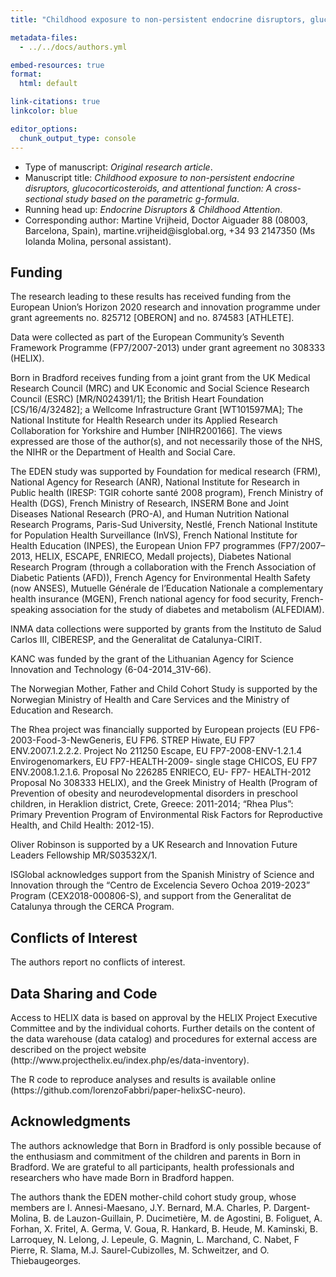```yaml
---
title: "Childhood exposure to non-persistent endocrine disruptors, glucocorticosteroids, and attentional function: A cross-sectional study based on the parametric g-formula"

metadata-files:
  - ../../docs/authors.yml

embed-resources: true
format:
  html: default

link-citations: true
linkcolor: blue

editor_options:
  chunk_output_type: console
---
```


- Type of manuscript: *Original research article*.
- Manuscript title: *Childhood exposure to non-persistent endocrine disruptors, glucocorticosteroids, and attentional function: A cross-sectional study based on the parametric g-formula*.
- Running head up: *Endocrine Disruptors & Childhood Attention*.
- Corresponding author: Martine Vrijheid, Doctor Aiguader 88 (08003, Barcelona, Spain), martine.vrijheid@isglobal.org, +34 93 2147350 (Ms Iolanda Molina, personal assistant).

## Funding

The research leading to these results has received funding from the European Union's Horizon 2020 research and innovation programme under grant agreements no. 825712 [OBERON] and no. 874583 [ATHLETE].

Data were collected as part of the European Community’s Seventh Framework Programme (FP7/2007-2013) under grant agreement no 308333 (HELIX).

Born in Bradford receives funding from a joint grant from the UK Medical Research Council (MRC) and UK Economic and Social Science Research Council (ESRC) [MR/N024391/1]; the British Heart Foundation [CS/16/4/32482]; a Wellcome Infrastructure Grant [WT101597MA]; The National Institute for Health Research under its Applied Research Collaboration for Yorkshire and Humber [NIHR200166]. The views expressed are those of the author(s), and not necessarily those of the NHS, the NIHR or the Department of Health and Social Care.

The EDEN study was supported by Foundation for medical research (FRM), National Agency for Research (ANR), National Institute for Research in Public health (IRESP: TGIR cohorte santé 2008 program), French Ministry of Health (DGS), French Ministry of Research, INSERM Bone and Joint Diseases National Research (PRO-A), and Human Nutrition National Research Programs, Paris-Sud University, Nestlé, French National Institute for Population Health Surveillance (InVS), French National Institute for Health Education (INPES), the European Union FP7 programmes (FP7/2007–2013, HELIX, ESCAPE, ENRIECO, Medall projects), Diabetes National Research Program (through a collaboration with the French Association of Diabetic Patients (AFD)), French Agency for Environmental Health Safety (now ANSES), Mutuelle Générale de l’Education Nationale a complementary health insurance (MGEN), French national agency for food security, French-speaking association for the study of diabetes and metabolism (ALFEDIAM).

INMA data collections were supported by grants from the Instituto de Salud Carlos III, CIBERESP, and the Generalitat de Catalunya-CIRIT.

KANC was funded by the grant of the Lithuanian Agency for Science Innovation and Technology (6-04-2014_31V-66).

The Norwegian Mother, Father and Child Cohort Study is supported by the Norwegian Ministry of Health and Care Services and the Ministry of Education and Research.

The Rhea project was financially supported by European projects (EU FP6-2003-Food-3-NewGeneris, EU FP6. STREP Hiwate, EU FP7 ENV.2007.1.2.2.2. Project No 211250 Escape, EU FP7-2008-ENV-1.2.1.4 Envirogenomarkers, EU FP7-HEALTH-2009- single stage CHICOS, EU FP7 ENV.2008.1.2.1.6. Proposal No 226285 ENRIECO, EU- FP7- HEALTH-2012 Proposal No 308333 HELIX), and the Greek Ministry of Health (Program of Prevention of obesity and neurodevelopmental disorders in preschool children, in Heraklion district, Crete, Greece: 2011-2014; “Rhea Plus”: Primary Prevention Program of Environmental Risk Factors for Reproductive Health, and Child Health: 2012-15).

Oliver Robinson is supported by a UK Research and Innovation Future Leaders Fellowship MR/S03532X/1.

ISGlobal acknowledges support from the Spanish Ministry of Science and Innovation through the “Centro de Excelencia Severo Ochoa 2019-2023” Program (CEX2018-000806-S), and support from the Generalitat de Catalunya through the CERCA Program.

## Conflicts of Interest

The authors report no conflicts of interest.

## Data Sharing and Code

Access to HELIX data is based on approval by the HELIX Project Executive Committee and by the individual cohorts. Further details on the content of the data warehouse (data catalog) and procedures for external access are described on the project website (http://www.projecthelix.eu/index.php/es/data-inventory).

The R code to reproduce analyses and results is available online (https://github.com/lorenzoFabbri/paper-helixSC-neuro).

## Acknowledgments

The authors acknowledge that Born in Bradford is only possible because of the enthusiasm and commitment of the children and parents in Born in Bradford. We are grateful to all participants, health professionals and researchers who have made Born in Bradford happen.

The authors thank the EDEN mother-child cohort study group, whose members are I. Annesi-Maesano, J.Y. Bernard, M.A. Charles, P. Dargent-Molina, B. de Lauzon-Guillain, P. Ducimetière, M. de Agostini, B. Foliguet, A. Forhan, X. Fritel, A. Germa, V. Goua, R. Hankard, B. Heude, M. Kaminski, B. Larroquey, N. Lelong, J. Lepeule, G. Magnin, L. Marchand, C. Nabet, F Pierre, R. Slama, M.J. Saurel-Cubizolles, M. Schweitzer, and O. Thiebaugeorges.
